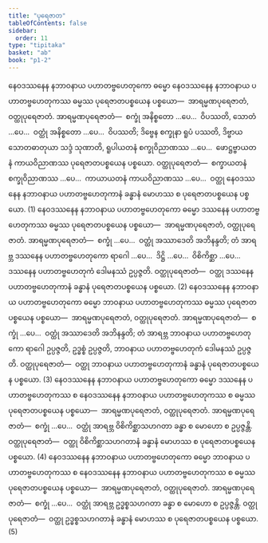 ```yaml
---
title: "ပုရေဇာတ"
tableOfContents: false
sidebar:
  order: 11
type: "tipitaka"
basket: "ab"
book: "p1-2"
---
```



<DynamicBreadcrumb />

<Division number="93" book="p1-2" e="ch" v="37" p="225">

<Paragraph number="1336" book="p1-2">
နေဝဒဿနေန နဘာဝနာယ ပဟာတဗ္ဗဟေတုကော ဓမ္မော နေဝဒဿနေန နဘာဝနာယ ပဟာတဗ္ဗဟေတုကဿ ဓမ္မဿ ပုရေဇာတပစ္စယေန ပစ္စယော—  အာရမ္မဏပုရေဇာတံ, ဝတ္ထုပုရေဇာတံ. <Emphasis>အာရမ္မဏပုရေဇာတံ</Emphasis>—  စက္ခုံ အနိစ္စတော …ပေ…  ဝိပဿတိ, သောတံ …ပေ…  ဝတ္ထုံ အနိစ္စတော …ပေ…  ဝိပဿတိ; ဒိဗ္ဗေန စက္ခုနာ ရူပံ ပဿတိ, ဒိဗ္ဗာယ သောတဓာတုယာ သဒ္ဒံ သုဏာတိ, ရူပါယတနံ စက္ခုဝိညာဏဿ …ပေ…  ဖောဋ္ဌဗ္ဗာယတနံ ကာယဝိညာဏဿ ပုရေဇာတပစ္စယေန ပစ္စယော. <Emphasis>ဝတ္ထုပုရေဇာတံ</Emphasis>—  စက္ခာယတနံ စက္ခုဝိညာဏဿ …ပေ…  ကာယာယတနံ ကာယဝိညာဏဿ …ပေ…  ဝတ္ထု နေဝဒဿနေန နဘာဝနာယ ပဟာတဗ္ဗဟေတုကာနံ ခန္ဓာနံ မောဟဿ စ ပုရေဇာတပစ္စယေန ပစ္စယော. (1)
</Paragraph>

<Paragraph number="1337" book="p1-2">
နေဝဒဿနေန နဘာဝနာယ ပဟာတဗ္ဗဟေတုကော ဓမ္မော ဒဿနေန ပဟာတဗ္ဗဟေတုကဿ ဓမ္မဿ ပုရေဇာတပစ္စယေန ပစ္စယော—  အာရမ္မဏပုရေဇာတံ, ဝတ္ထုပုရေဇာတံ. <Emphasis>အာရမ္မဏပုရေဇာတံ</Emphasis>—  စက္ခုံ …ပေ…  ဝတ္ထုံ အဿာဒေတိ အဘိနန္ဒတိ; တံ အာရဗ္ဘ ဒဿနေန ပဟာတဗ္ဗဟေတုကော ရာဂေါ …ပေ…  ဒိဋ္ဌိ …ပေ…  ဝိစိကိစ္ဆာ …ပေ…  ဒဿနေန ပဟာတဗ္ဗဟေတုကံ ဒေါမနဿံ ဥပ္ပဇ္ဇတိ. <Emphasis>ဝတ္ထုပုရေဇာတံ</Emphasis>—  ဝတ္ထု ဒဿနေန ပဟာတဗ္ဗဟေတုကာနံ ခန္ဓာနံ ပုရေဇာတပစ္စယေန ပစ္စယော. (2)
</Paragraph>

<Paragraph number="1338" book="p1-2">
နေဝဒဿနေန နဘာဝနာယ ပဟာတဗ္ဗဟေတုကော ဓမ္မော ဘာဝနာယ ပဟာတဗ္ဗဟေတုကဿ ဓမ္မဿ ပုရေဇာတပစ္စယေန ပစ္စယော—  အာရမ္မဏပုရေဇာတံ, ဝတ္ထုပုရေဇာတံ. <Emphasis>အာရမ္မဏပုရေဇာတံ</Emphasis>—  စက္ခုံ …ပေ…  ဝတ္ထုံ အဿာဒေတိ အဘိနန္ဒတိ; တံ အာရဗ္ဘ ဘာဝနာယ ပဟာတဗ္ဗဟေတုကော ရာဂေါ ဥပ္ပဇ္ဇတိ, ဥဒ္ဓစ္စံ ဥပ္ပဇ္ဇတိ, ဘာဝနာယ ပဟာတဗ္ဗဟေတုကံ ဒေါမနဿံ ဥပ္ပဇ္ဇတိ. <Emphasis>ဝတ္ထုပုရေဇာတံ</Emphasis>—  ဝတ္ထု ဘာဝနာယ ပဟာတဗ္ဗဟေတုကာနံ ခန္ဓာနံ ပုရေဇာတပစ္စယေန ပစ္စယော. (3)
</Paragraph>

<Paragraph number="1339" book="p1-2">
နေဝဒဿနေန နဘာဝနာယ ပဟာတဗ္ဗဟေတုကော ဓမ္မော ဒဿနေန ပဟာတဗ္ဗဟေတုကဿ စ နေဝဒဿနေန နဘာဝနာယ ပဟာတဗ္ဗဟေတုကဿ စ ဓမ္မဿ ပုရေဇာတပစ္စယေန ပစ္စယော—  အာရမ္မဏပုရေဇာတံ, ဝတ္ထုပုရေဇာတံ. <Emphasis>အာရမ္မဏပုရေဇာတံ</Emphasis>—  စက္ခုံ …ပေ…  ဝတ္ထုံ အာရဗ္ဘ ဝိစိကိစ္ဆာသဟဂတာ ခန္ဓာ စ မောဟော စ ဥပ္ပဇ္ဇန္တိ. <Emphasis>ဝတ္ထုပုရေဇာတံ</Emphasis>—  ဝတ္ထု ဝိစိကိစ္ဆာသဟဂတာနံ ခန္ဓာနံ မောဟဿ စ ပုရေဇာတပစ္စယေန ပစ္စယော. (4)
</Paragraph>

<Paragraph number="1340" book="p1-2">
နေဝဒဿနေန နဘာဝနာယ ပဟာတဗ္ဗဟေတုကော ဓမ္မော ဘာဝနာယ ပဟာတဗ္ဗဟေတုကဿ စ နေဝဒဿနေန နဘာဝနာယ ပဟာတဗ္ဗဟေတုကဿ စ ဓမ္မဿ ပုရေဇာတပစ္စယေန ပစ္စယော—  အာရမ္မဏပုရေဇာတံ, ဝတ္ထုပုရေဇာတံ. <Emphasis>အာရမ္မဏပုရေဇာတံ</Emphasis>—  စက္ခုံ …ပေ…  ဝတ္ထုံ အာရဗ္ဘ ဥဒ္ဓစ္စသဟဂတာ ခန္ဓာ စ မောဟော စ ဥပ္ပဇ္ဇန္တိ. <Emphasis>ဝတ္ထုပုရေဇာတံ</Emphasis>—  ဝတ္ထု ဥဒ္ဓစ္စသဟဂတာနံ ခန္ဓာနံ မောဟဿ စ ပုရေဇာတပစ္စယေန ပစ္စယော. (5)
</Paragraph>
</Division>